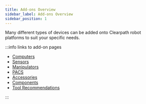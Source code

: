 ```yaml
---
title: Add-ons Overview
sidebar_label: Add-ons Overview
sidebar_position: 1
---
```


Many different types of devices can be added onto Clearpath robot platforms to suit your specific needs.

:::info links to add-on pages

- [Computers](./computers)
- [Sensors](./sensors)
- [Manipulators](./manipulators)
- [PACS](./pacs)
- [Accessories](./accessories)
- [Components](./components)
- [Tool Recommendations](./tools)

:::